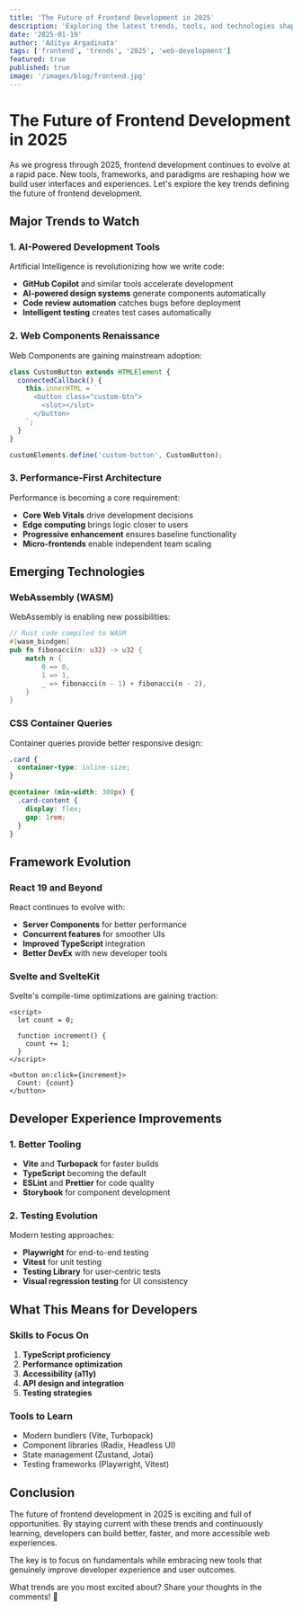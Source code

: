 ```yaml
---
title: 'The Future of Frontend Development in 2025'
description: 'Exploring the latest trends, tools, and technologies shaping frontend development in 2025 and beyond.'
date: '2025-01-19'
author: 'Aditya Argadinata'
tags: ['frontend', 'trends', '2025', 'web-development']
featured: true
published: true
image: '/images/blog/frontend.jpg'
---
```


# The Future of Frontend Development in 2025

As we progress through 2025, frontend development continues to evolve at a rapid pace. New tools, frameworks, and paradigms are reshaping how we build user interfaces and experiences. Let's explore the key trends defining the future of frontend development.

## Major Trends to Watch

### 1. AI-Powered Development Tools

Artificial Intelligence is revolutionizing how we write code:

- **GitHub Copilot** and similar tools accelerate development
- **AI-powered design systems** generate components automatically
- **Code review automation** catches bugs before deployment
- **Intelligent testing** creates test cases automatically

### 2. Web Components Renaissance

Web Components are gaining mainstream adoption:

```javascript
class CustomButton extends HTMLElement {
  connectedCallback() {
    this.innerHTML = `
      <button class="custom-btn">
        <slot></slot>
      </button>
    `;
  }
}

customElements.define('custom-button', CustomButton);
```

### 3. Performance-First Architecture

Performance is becoming a core requirement:

- **Core Web Vitals** drive development decisions
- **Edge computing** brings logic closer to users
- **Progressive enhancement** ensures baseline functionality
- **Micro-frontends** enable independent team scaling

## Emerging Technologies

### WebAssembly (WASM)

WebAssembly is enabling new possibilities:

```rust
// Rust code compiled to WASM
#[wasm_bindgen]
pub fn fibonacci(n: u32) -> u32 {
    match n {
        0 => 0,
        1 => 1,
        _ => fibonacci(n - 1) + fibonacci(n - 2),
    }
}
```

### CSS Container Queries

Container queries provide better responsive design:

```css
.card {
  container-type: inline-size;
}

@container (min-width: 300px) {
  .card-content {
    display: flex;
    gap: 1rem;
  }
}
```

## Framework Evolution

### React 19 and Beyond

React continues to evolve with:

- **Server Components** for better performance
- **Concurrent features** for smoother UIs
- **Improved TypeScript** integration
- **Better DevEx** with new developer tools

### Svelte and SvelteKit

Svelte's compile-time optimizations are gaining traction:

```svelte
<script>
  let count = 0;

  function increment() {
    count += 1;
  }
</script>

<button on:click={increment}>
  Count: {count}
</button>
```

## Developer Experience Improvements

### 1. Better Tooling

- **Vite** and **Turbopack** for faster builds
- **TypeScript** becoming the default
- **ESLint** and **Prettier** for code quality
- **Storybook** for component development

### 2. Testing Evolution

Modern testing approaches:

- **Playwright** for end-to-end testing
- **Vitest** for unit testing
- **Testing Library** for user-centric tests
- **Visual regression testing** for UI consistency

## What This Means for Developers

### Skills to Focus On

1. **TypeScript proficiency**
2. **Performance optimization**
3. **Accessibility (a11y)**
4. **API design and integration**
5. **Testing strategies**

### Tools to Learn

- Modern bundlers (Vite, Turbopack)
- Component libraries (Radix, Headless UI)
- State management (Zustand, Jotai)
- Testing frameworks (Playwright, Vitest)

## Conclusion

The future of frontend development in 2025 is exciting and full of opportunities. By staying current with these trends and continuously learning, developers can build better, faster, and more accessible web experiences.

The key is to focus on fundamentals while embracing new tools that genuinely improve developer experience and user outcomes.

What trends are you most excited about? Share your thoughts in the comments! 💭
